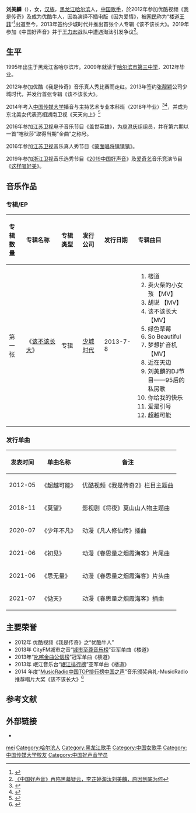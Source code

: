 {{Veil|time=2015-09-12T06:05:16+00:00}}
{{藝人
|姓名 = 刘美麟
|類型 = 女歌手
|圖片 =
|圖片簡介 =
|羅馬拼音 =  
|英文名 = 
|出生日期 = {{birth_date_and _age|1995|4|26}}
|出生地點 = {{CHN}}[[黑龙江省|黑龙江省]][[哈尔滨市|哈尔滨市]]
|職業 = [[歌手|歌手]] 
|音樂類型 = 國語流行 
|唱片公司 = [[少城时代|少城时代]]（2013-） 
|網站 = [http://www.weibo.com/u/2661504823 刘美麟 官方微博]
|相關團體 = [[我是传奇|我是传奇]]
|原名 =  
|綽號 =  
|母校 =[[中国传媒大学|中国传媒大学]]  
|国籍 ={{PRC}} 
|经纪公司 = [[少城时代|少城时代]]（2013-）
}}

'''刘美麟'''（{{bd|1995年|4月26日|catIdx=刘}}），女，[[汉族|汉族]]，[[黑龙江|黑龙江]][[哈尔滨|哈尔滨]]人，[[中華人民共和國|中国]][[歌手|歌手]]，於2012年参加优酷视频《我是传奇》及成为优酷牛人，因為演绎不插电版《因为爱情》，被[[网民|网民]]称为“楼道[[王菲|王菲]]”<ref>{{Cite web |url=http://et.21cn.com/tv/roll/a/2013/0720/13/22915820.shtml |title=刘美麟《该不该长大》口碑好被赞“楼道王菲” |accessdate=2014-11-04 |archive-date=2018-02-10 |archive-url=https://web.archive.org/web/20180210235035/http://et.21cn.com/tv/roll/a/2013/0720/13/22915820.shtml |dead-url=yes }}</ref>出道至今，2013年签约少城时代并推出首张个人专辑《该不该长大》。2019年参加《中国好声音》并于[[王力宏|王力宏]]战队中遭遇淘汰引发争议<ref>[https://m.sohu.com/a/343900178_103685/?pvid=000115_3w_a 《中国好声音》再陷黑幕疑云，李芷婷淘汰刘美麟，原因到底为何]</ref>。

==生平==
1995年出生于黑龙江省哈尔滨市。2009年就读于[[哈尔滨市第三中学|哈尔滨市第三中学]]，2012年毕业。

2012年参加优酷《我是传奇》音乐真人秀比赛而走红。2013年签约[[张靓颖|张靓颖]]公司少城时代，并发行首张专辑《该不该长大》。

2014年考入[[中国传媒大学|中国传媒大学]]播音与主持艺术专业本科班（2018年毕业）<ref>{{Cite web |url=http://news.xinhuanet.com/ent/2014-07/11/c_126739408.htm |title=95后“楼道王菲”刘美麟考取中传 成白岩松师妹 |accessdate=2014-11-04 |archive-date=2014-11-04 |archive-url=https://web.archive.org/web/20141104170418/http://news.xinhuanet.com/ent/2014-07/11/c_126739408.htm |dead-url=no }}</ref><ref>{{Cite web |url=http://www.dzwww.com/yule/yy/201409/t20140903_10959946.htm |title=刘美麟新生报到 开启大学生活筹备新碟 |accessdate=2014-11-04 |archive-date=2015-09-23 |archive-url=https://web.archive.org/web/20150923221440/http://www.dzwww.com/yule/yy/201409/t20140903_10959946.htm |dead-url=no }}</ref>，并成为东北美女代表亮相湖南卫视《天天向上》<ref>{{Cite web |url=http://ent.rednet.cn/c/2014/10/30/3507870_1.htm |title=95后刘美麟获选东北美女代表 惊艳亮嗓《天天向上》 |access-date=2014-11-04 |archive-url=https://web.archive.org/web/20141104052421/http://ent.rednet.cn/c/2014/10/30/3507870_1.htm |archive-date=2014-11-04 |dead-url=yes }}</ref>

2016年参加[[江苏卫视|江苏卫视]]电子音乐节目《盖世英雄》，为[[庾澄庆|庾澄庆]]组组员，并在第六期以一首“喀秋莎”取得当期“金曲”之称号。

2016年参加[[江苏卫视|江苏卫视]]音乐真人秀节目《[[蒙面唱将猜猜猜|蒙面唱将猜猜猜]]》。

2019年参加[[浙江卫视|浙江卫视]]音乐选秀节目《[[2019中国好声音|2019中国好声音]]》及[[爱奇艺|爱奇艺]]音乐竞演节目《[[这样唱好美|这样唱好美]]》。

==音乐作品==
===专辑/EP===
{| class="wikitable"
!align="left" width="75px"|  专辑数量
!align="left" width="225px"| 专辑名称
!align="left" width="120px"| 专辑类型
!align="left" width="125px"| 发行公司
!align="left" width="150px"| 发行日期
!align="left" width="255px"| 专辑曲目
|-
! 第一张
! 《[[该不该长大|该不该长大]]》
| 专辑
| [[少城时代|少城时代]]
| 2013-7-8
| {{HideH|曲目}}
# 楼道  
# 卖火柴的小女孩 【MV】 
# 胡说 【MV】 
# 该不该长大【MV】  
# 绿色草莓  
# So Beautiful  
# 梦想扩音机【MV】  
# 近在天边  
# 刘美麟的DJ节目——95后的私房歌  
# 你给我的快乐  
# 爱是引号  
# 超越可能  
{{HideF}}
|}
===发行单曲===
{| class="wikitable"
|-
! 发表时间 !! 单曲名称 !! 备注
|-
| 2012-05 || 《超越可能》 || 优酷视频《我是传奇2》栏目主题曲 
|-
| 2018-11 || 《莫望》 || 影视剧《将夜》莫山山人物主题曲
|-
| 2020-07 || 《少年不凡》 || 动漫《凡人修仙传》插曲
|-
| 2021-06 || 《初见》 || 动漫《眷思量之烟霞海客》片尾曲
|-
| 2021-06 || 《思无量》 || 动漫《眷思量之烟霞海客》片头曲
|-
| 2021-07 || 《恸天》 || 动漫《眷思量之烟霞海客》插曲
|}

==主要荣誉==
*2012年 优酷视频《我是传奇》之“优酷牛人”
*2013年 CityFM城市之音“[[城市至尊音乐榜|城市至尊音乐榜]]”亚军单曲《楼道》
*2013年“[[叱咤金曲公信榜|叱咤金曲公信榜]]”冠军单曲《楼道》
*2013年 岷江音乐台“[[岷江排行榜|岷江排行榜]]”亚军单曲《楼道》
*2014 年度“[[MusicRadio中国TOP排行榜中国之声|MusicRadio中国TOP排行榜中国之声]]”音乐颁奖典礼-MusicRadio推荐唱片大奖《该不该长大》<ref>{{Cite web |url=http://music.yule.sohu.com/20140428/n398902040.shtml |title=刘美麟喜获生日礼物 夺推荐唱片大奖 |accessdate=2014-11-04 |archive-date=2019-06-05 |archive-url=https://web.archive.org/web/20190605072757/http://music.yule.sohu.com/20140428/n398902040.shtml |dead-url=no }}</ref>

==参考文献==
{{reflist}}

==外部链接==
*{{Sinaweibo|2661504823}}

{{中歌会}}
{{全球華語歌曲排行榜最受歡迎新人}}

{{Authority control}}

{{DEFAULTSORT:Liu meilin}}
[[Category:刘姓|mei]]
[[Category:哈尔滨人|Category:哈尔滨人]]
[[Category:黑龙江歌手|Category:黑龙江歌手]]
[[Category:中国女歌手|Category:中国女歌手]]  
[[Category:中国传媒大学校友|Category:中国传媒大学校友]]
[[Category:中国好声音学员|Category:中国好声音学员]]